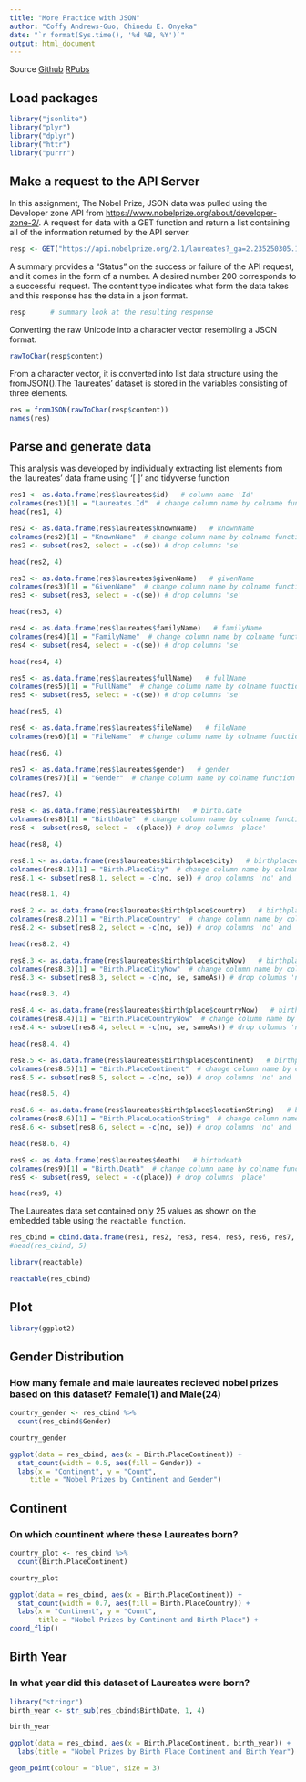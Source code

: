 ---
title: "More Practice with JSON"
author: "Coffy Andrews-Guo, Chinedu E. Onyeka"
date: "`r format(Sys.time(), '%d %B, %Y')`"
output: html_document
---


Source 
[Github]()
[RPubs](https://rpubs.com/chinedu2301/823475)


## Load packages

```{r setup, message=FALSE}
library("jsonlite")
library("plyr")
library("dplyr")
library("httr")
library("purrr")
```


## Make a request to the API Server

In this assignment, The Nobel Prize, JSON data was pulled using the Developer zone API from [https://www.nobelprize.org/about/developer-zone-2/](https://www.nobelprize.org/about/developer-zone-2/). A request for data with a GET function and return a list containing all of the information returned by the API server.
```{r}
resp <- GET("https://api.nobelprize.org/2.1/laureates?_ga=2.235250305.1628049656.1634086931-1839215677.1633638535")
```

A summary provides a "Status" on the success or failure of the API request, and it comes in the form of a number. A desired number 200 corresponds to a successful request. The content type indicates what form the data takes and this response has  the data in a json format.
```{r}
resp      # summary look at the resulting response
```

Converting the raw Unicode into a character vector resembling a JSON format.
```{r results='hide'}
rawToChar(resp$content)
```

From a character vector, it is converted into list data structure using the fromJSON().The `laureates' dataset is stored in the variables consisting of three elements.
```{r}
res = fromJSON(rawToChar(resp$content))
names(res)
```

## Parse and generate data

This analysis was developed by individually extracting list elements from the 'laureates' data frame using '[ ]' and  tidyverse function 

```{r}
res1 <- as.data.frame(res$laureates$id)   # column name 'Id'
colnames(res1)[1] = "Laureates.Id"  # change column name by colname function
head(res1, 4)
```


```{r}
res2 <- as.data.frame(res$laureates$knownName)   # knownName
colnames(res2)[1] = "KnownName"  # change column name by colname function
res2 <- subset(res2, select = -c(se)) # drop columns 'se'

head(res2, 4)
```


```{r}
res3 <- as.data.frame(res$laureates$givenName)   # givenName
colnames(res3)[1] = "GivenName"  # change column name by colname function
res3 <- subset(res3, select = -c(se)) # drop columns 'se'

head(res3, 4)
```



```{r}
res4 <- as.data.frame(res$laureates$familyName)   # familyName
colnames(res4)[1] = "FamilyName"  # change column name by colname function
res4 <- subset(res4, select = -c(se)) # drop columns 'se'

head(res4, 4)
```


```{r}
res5 <- as.data.frame(res$laureates$fullName)   # fullName
colnames(res5)[1] = "FullName"  # change column name by colname function
res5 <- subset(res5, select = -c(se)) # drop columns 'se'

head(res5, 4)
```


```{r}
res6 <- as.data.frame(res$laureates$fileName)   # fileName
colnames(res6)[1] = "FileName"  # change column name by colname function

head(res6, 4)
```


```{r}
res7 <- as.data.frame(res$laureates$gender)   # gender
colnames(res7)[1] = "Gender"  # change column name by colname function

head(res7, 4)
```


```{r}
res8 <- as.data.frame(res$laureates$birth)   # birth.date
colnames(res8)[1] = "BirthDate"  # change column name by colname function
res8 <- subset(res8, select = -c(place)) # drop columns 'place'

head(res8, 4)
```


```{r}
res8.1 <- as.data.frame(res$laureates$birth$place$city)   # birthplacecity
colnames(res8.1)[1] = "Birth.PlaceCity"  # change column name by colname function
res8.1 <- subset(res8.1, select = -c(no, se)) # drop columns 'no' and 'se'

head(res8.1, 4)
```


```{r}
res8.2 <- as.data.frame(res$laureates$birth$place$country)   # birthplacecountry
colnames(res8.2)[1] = "Birth.PlaceCountry"  # change column name by colname function
res8.2 <- subset(res8.2, select = -c(no, se)) # drop columns 'no' and 'se'

head(res8.2, 4)
```


```{r}
res8.3 <- as.data.frame(res$laureates$birth$place$cityNow)   # birthplacecityNow
colnames(res8.3)[1] = "Birth.PlaceCityNow"  # change column name by colname function
res8.3 <- subset(res8.3, select = -c(no, se, sameAs)) # drop columns 'no', 'se', 'sameAs'

head(res8.3, 4)
```


```{r}
res8.4 <- as.data.frame(res$laureates$birth$place$countryNow)   # birthplacecountryNow
colnames(res8.4)[1] = "Birth.PlaceCountryNow"  # change column name by colname function
res8.4 <- subset(res8.4, select = -c(no, se, sameAs)) # drop columns 'no', 'se', and 'sameAs'

head(res8.4, 4)
```


```{r}
res8.5 <- as.data.frame(res$laureates$birth$place$continent)   # birthplacecontinent
colnames(res8.5)[1] = "Birth.PlaceContinent"  # change column name by colname function
res8.5 <- subset(res8.5, select = -c(no, se)) # drop columns 'no' and 'se'

head(res8.5, 4)
```


```{r}
res8.6 <- as.data.frame(res$laureates$birth$place$locationString)   # birthplacelocationString
colnames(res8.6)[1] = "Birth.PlaceLocationString"  # change column name by colname function
res8.6 <- subset(res8.6, select = -c(no, se)) # drop columns 'no' and 'se'

head(res8.6, 4)
```



```{r}
res9 <- as.data.frame(res$laureates$death)   # birthdeath
colnames(res9)[1] = "Birth.Death"  # change column name by colname function
res9 <- subset(res9, select = -c(place)) # drop columns 'place'

head(res9, 4)
```

The Laureates data set contained only 25 values as shown on the embedded table using the `reactable function`.
```{r}
res_cbind = cbind.data.frame(res1, res2, res3, res4, res5, res6, res7, res8, res8.1, res8.2, res8.3, res8.4, res8.5, res8.6,res9)
#head(res_cbind, 5)
```

```{r}
library(reactable)

reactable(res_cbind)
```

## Plot

```{r}
library(ggplot2)
```

## Gender Distribution

### How many female and male laureates recieved nobel prizes based on this dataset? Female(1) and Male(24)
```{r}
country_gender <- res_cbind %>%
  count(res_cbind$Gender)

country_gender
```


```{r}
ggplot(data = res_cbind, aes(x = Birth.PlaceContinent)) +
  stat_count(width = 0.5, aes(fill = Gender)) +
  labs(x = "Continent", y = "Count", 
     title = "Nobel Prizes by Continent and Gender") 
```


## Continent

### On which countinent where these Laureates born?
```{r}
country_plot <- res_cbind %>%
  count(Birth.PlaceContinent)

country_plot
```


```{r}
ggplot(data = res_cbind, aes(x = Birth.PlaceContinent)) +
  stat_count(width = 0.7, aes(fill = Birth.PlaceCountry)) +
  labs(x = "Continent", y = "Count", 
       title = "Nobel Prizes by Continent and Birth Place") +
coord_flip()
```


## Birth Year

### In what year did this dataset of Laureates were born?
```{r}
library("stringr")
birth_year <- str_sub(res_cbind$BirthDate, 1, 4) 

birth_year
```

```{r}
ggplot(data = res_cbind, aes(x = Birth.PlaceContinent, birth_year)) +
  labs(title = "Nobel Prizes by Birth Place Continent and Birth Year") +

geom_point(colour = "blue", size = 3)
```

